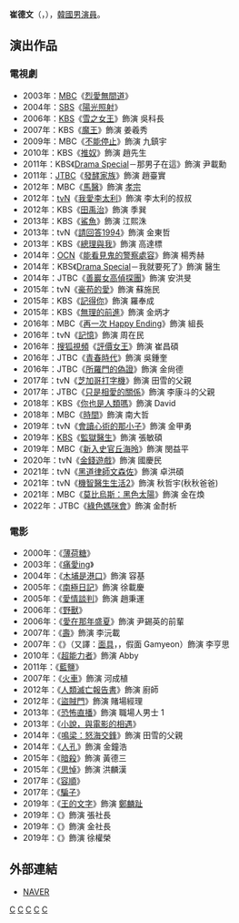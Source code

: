 {{藝人
|姓名 = 崔德文
|類型 = 男演員
|圖片 = (간신) 레드카펫&VIP시사회 영상 (최덕문).jpg
|圖片尺寸 = 
|圖片簡介 = 
|本名 = 
|外文名 = 최덕문
|外文 = ko
|羅馬拼音 = Choi Deok Mun
|英文名 =
|暱稱 =
|其他藝名 = 
|國籍 = {{KOR}}
|出生日期 = {{birth year and age|1970}}
|出生地點 = {{KOR}}
|宗教信仰 = 
|語言 = [[韓語|韓語]]
|職業 = [[演員|演員]]
|教育程度 = [[首爾藝術大學|首爾藝術大學]]
|出道作品 = 
|出道日期 = 1999年
|代表作品 = 
|活躍年代 =
|唱片公司 = 
|經紀公司 = [[Hodoo_Entertainment|Hodoo Entertainment]]
|相關團體 = 
|網站 = 
}}

'''崔德文'''（{{lang-ko|'''최덕문'''}}，{{bd|1970年|}}），[[韓國|韓國]][[男演員|男演員]]。

== 演出作品 ==
=== 電視劇 ===
*2003年：[[文化廣播_(韓國)|MBC]]《[[烈愛無間道|烈愛無間道]]》
*2004年：[[SBS_(韓國)|SBS]]《[[陽光照射|陽光照射]]》
*2006年：[[韓國放送公社|KBS]]《[[雪之女王_(電視劇)|雪之女王]]》飾演 吳科長
*2007年：KBS《[[魔王_(韓國電視劇)|魔王]]》飾演 姜羲秀
*2009年：MBC《[[不能停止|不能停止]]》飾演 九鎮宇
*2010年：KBS《[[推奴|推奴]]》飾演 趙先生
*2011年：KBS《[[Drama_Special|Drama Special]]－那男子在這》飾演 尹載勳
*2011年：[[JTBC|JTBC]]《[[發酵家族|發酵家族]]》飾演 趙臺實
*2012年：MBC《[[馬醫|馬醫]]》飾演 [[朝鮮孝宗|孝宗]]
*2012年：[[tvN|tvN]]《[[我愛李太利|我愛李太利]]》飾演 李太利的叔叔
*2012年：KBS《[[田禹治_(電視劇)|田禹治]]》飾演 季巽
*2013年：KBS《[[鯊魚_(韓國電視劇)|鯊魚]]》飾演 江熙洙
*2013年：tvN《[[請回答1994|請回答1994]]》飾演 金東哲
*2013年：KBS《[[總理與我|總理與我]]》飾演 高達標
*2014年：[[OCN|OCN]]《[[能看見鬼的警察處容|能看見鬼的警察處容]]》飾演 楊秀赫
*2014年：KBS《[[Drama_Special|Drama Special]]－我就要死了》飾演 醫生
*2014年：JTBC《[[善巖女高偵探團|善巖女高偵探團]]》飾演 安洪旻
*2015年：tvN《[[豪苟的愛|豪苟的愛]]》飾演 蘇施民
*2015年：KBS《[[記得你|記得你]]》飾演 羅奉成
*2015年：KBS《[[無理的前進|無理的前進]]》飾演 金炳才
*2016年：MBC《[[再一次_Happy_Ending|再一次 Happy Ending]]》飾演 組長
*2016年：tvN《[[記憶_(電視劇)|記憶]]》飾演 周在民
*2016年：[[搜狐|搜狐視頻]]《[[評價女王|評價女王]]》飾演 崔昌碩
*2016年：JTBC《[[青春時代_(韓國電視劇)|青春時代]]》飾演 吳鍾奎
*2016年：JTBC《[[所羅門的偽證_(韓國電視劇)|所羅門的偽證]]》飾演 金尙德
*2017年：tvN《[[芝加哥打字機_(電視劇)|芝加哥打字機]]》飾演 田雪的父親
*2017年：JTBC《[[只是相愛的關係|只是相愛的關係]]》飾演 李康斗的父親
*2018年：KBS《[[你也是人類嗎|你也是人類嗎]]》飾演 David
*2018年：MBC《[[時間_(韓國電視劇)|時間]]》飾演 南大哲
*2019年：tvN《[[會讀心術的那小子|會讀心術的那小子]]》飾演 金甲勇
*2019年：[[KBS|KBS]]《[[監獄醫生|監獄醫生]]》飾演 張敏碩
*2019年：MBC《[[新入史官丘海昤|新入史官丘海昤]]》飾演 閔益平
*2020年：tvN《[[金錢遊戲_(韓國電視劇)|金錢遊戲]]》飾演 國慶民
*2021年：tvN《[[黑道律師文森佐|黑道律師文森佐]]》飾演 卓洪碩
*2021年：tvN《[[機智醫生生活2|機智醫生生活2]]》飾演 秋哲宇(秋秋爸爸)
*2021年：MBC《[[莫比烏斯：黑色太陽|莫比烏斯：黑色太陽]]》飾演 金在煥
*2022年：JTBC《[[綠色媽咪會|綠色媽咪會]]》飾演 金酎析

=== 電影 ===
*2000年：《[[薄荷糖_(2000年電影)|薄荷糖]]》
*2003年：《[[痛愛ing|痛愛ing]]》
*2004年：《[[木埔是港口|木埔是港口]]》飾演 容基
*2005年：《[[南極日記|南極日記]]》飾演 徐載慶
*2005年：《[[愛情談判|愛情談判]]》飾演 趙秉運
*2006年：《[[野獸|野獸]]》
*2006年：《[[愛在那年盛夏|愛在那年盛夏]]》飾演 尹錫英的前輩
*2007年：《[[壽_(韓國電影)|壽]]》飾演 李沅載
*2007年：《{{link-ko|Rainbow Eyes|가면 (2007년 영화)}}》（又譯：[[面具_(電影)|面具]]，{{lang|ko|가면}}，假面 Gamyeon）飾演 李亨思
*2010年：《[[超能力者_(電影)|超能力者]]》飾演 Abby
*2011年：《[[藍鹽|藍鹽]]》
*2007年：《[[火車_(電影)|火車]]》飾演 河成植
*2012年：《[[人類滅亡報告書|人類滅亡報告書]]》飾演 廚師
*2012年：《[[盜賊門|盜賊門]]》飾演 賭場經理
*2013年：《[[恐怖直播|恐怖直播]]》飾演 職場人男士 1	
*2013年：《[[小說，與電影的相遇|小說，與電影的相遇]]》
*2014年：《[[鳴梁：怒海交鋒|鳴梁：怒海交鋒]]》飾演 田雪的父親
*2014年：《[[人孔_(電影)|人孔]]》飾演 金鐘浩
*2015年：《[[暗殺_(電影)|暗殺]]》飾演 黃德三
*2015年：《[[思悼_(電影)|思悼]]》飾演 洪麟漢
*2017年：《[[容順|容順]]》
*2017年：《[[騙子_(電影)|騙子]]》
*2019年：《[[王的文字|王的文字]]》飾演 [[鄭麟趾|鄭麟趾]]
*2019年：《{{link-ko|盤索里拳擊手|판소리 복서}}》飾演 張社長
*2019年：《{{link-ko|涯月|애월}}》飾演 金社長
*2019年：《{{link-ko|黑錢（韓國電影）|블랙머니 (영화)|黑錢}}》飾演 徐權榮

== 外部連結 ==
*[http://people.search.naver.com/search.naver?where=nexearch&sm=tab_ppn&query=%EC%B5%9C%EB%8D%95%EB%AC%B8&os=110521&ie=utf8&key=PeopleService NAVER] {{Wayback|url=http://people.search.naver.com/search.naver?where=nexearch&sm=tab_ppn&query=%EC%B5%9C%EB%8D%95%EB%AC%B8&os=110521&ie=utf8&key=PeopleService |date=20160304115026 }}{{ko}}


{{Hodoo Entertainment}}
[[Category:韓國電視演員|C]]
[[Category:韓國電影演員|C]]
[[Category:首爾藝術大學校友|C]]
[[Category:崔姓|C]]
[[Category:韓國男演員|C]]